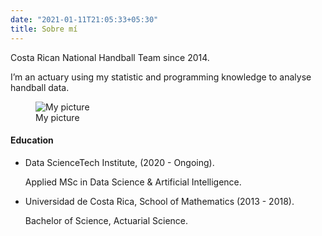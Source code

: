 ```yaml
---
date: "2021-01-11T21:05:33+05:30"
title: Sobre mí
---
```


Costa Rican National Handball Team since 2014.

I'm an actuary using my statistic and programming knowledge to analyse handball data. 

![My picture][1]



#### Education

* Data ScienceTech Institute, (2020 - Ongoing).

   Applied MSc in Data Science & Artificial Intelligence.
   
* Universidad de Costa Rica, School of Mathematics (2013 - 2018).

    Bachelor of Science, Actuarial Science.

[1]: /img/about.jfif
